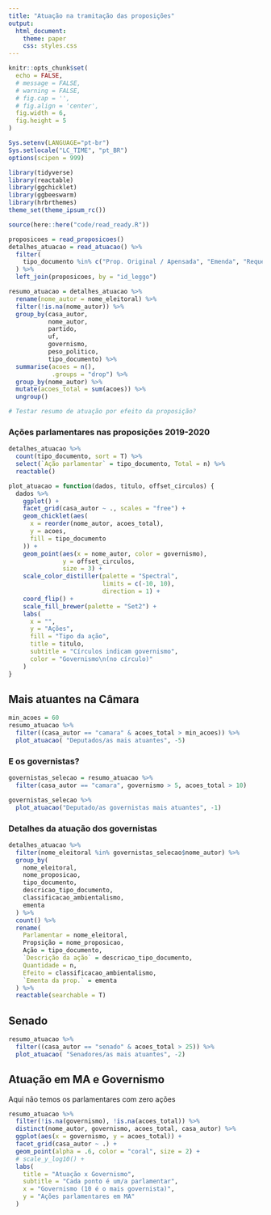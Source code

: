 ```yaml
---
title: "Atuação na tramitação das proposições"
output:
  html_document:
    theme: paper
    css: styles.css
---
```


```r
knitr::opts_chunk$set(
  echo = FALSE,
  # message = FALSE,
  # warning = FALSE,
  # fig.cap = '',
  # fig.align = 'center',
  fig.width = 6,
  fig.height = 5
)

Sys.setenv(LANGUAGE="pt-br")
Sys.setlocale("LC_TIME", "pt_BR")
options(scipen = 999)
```

```r
library(tidyverse)
library(reactable)
library(ggchicklet)
library(ggbeeswarm)
library(hrbrthemes)
theme_set(theme_ipsum_rc())

source(here::here("code/read_ready.R"))
```

```r
proposicoes = read_proposicoes()
detalhes_atuacao = read_atuacao() %>%
  filter(
    tipo_documento %in% c("Prop. Original / Apensada", "Emenda", "Requerimento", "Parecer")
  ) %>%
  left_join(proposicoes, by = "id_leggo")

resumo_atuacao = detalhes_atuacao %>%
  rename(nome_autor = nome_eleitoral) %>% 
  filter(!is.na(nome_autor)) %>% 
  group_by(casa_autor,
           nome_autor,
           partido,
           uf,
           governismo,
           peso_politico,
           tipo_documento) %>%
  summarise(acoes = n(), 
            .groups = "drop") %>% 
  group_by(nome_autor) %>% 
  mutate(acoes_total = sum(acoes)) %>% 
  ungroup()

# Testar resumo de atuação por efeito da proposição? 
```

### Ações parlamentares nas proposições 2019-2020

```r
detalhes_atuacao %>% 
  count(tipo_documento, sort = T) %>% 
  select(`Ação parlamentar` = tipo_documento, Total = n) %>% 
  reactable()
```

```r
plot_atuacao = function(dados, titulo, offset_circulos) {
  dados %>%
    ggplot() +
    facet_grid(casa_autor ~ ., scales = "free") +
    geom_chicklet(aes(
      x = reorder(nome_autor, acoes_total),
      y = acoes,
      fill = tipo_documento
    )) +
    geom_point(aes(x = nome_autor, color = governismo),
               y = offset_circulos,
               size = 3) +
    scale_color_distiller(palette = "Spectral",
                          limits = c(-10, 10),
                          direction = 1) +
    coord_flip() +
    scale_fill_brewer(palette = "Set2") +
    labs(
      x = "",
      y = "Ações",
      fill = "Tipo da ação",
      title = titulo,
      subtitle = "Círculos indicam governismo",
      color = "Governismo\n(no círculo)"
    )
}
```


## Mais atuantes na Câmara

```r
min_acoes = 60
resumo_atuacao %>%
  filter((casa_autor == "camara" & acoes_total > min_acoes)) %>%
  plot_atuacao( "Deputados/as mais atuantes", -5)
```

### E os governistas?

```r
governistas_selecao = resumo_atuacao %>%
  filter(casa_autor == "camara", governismo > 5, acoes_total > 10)

governistas_selecao %>%
  plot_atuacao("Deputado/as governistas mais atuantes", -1)
```

### Detalhes da atuação dos governistas

```r
detalhes_atuacao %>%
  filter(nome_eleitoral %in% governistas_selecao$nome_autor) %>%
  group_by(
    nome_eleitoral,
    nome_proposicao,
    tipo_documento,
    descricao_tipo_documento,
    classificacao_ambientalismo,
    ementa
  ) %>%
  count() %>%
  rename(
    Parlamentar = nome_eleitoral,
    Propsição = nome_proposicao,
    Ação = tipo_documento,
    `Descrição da ação` = descricao_tipo_documento,
    Quantidade = n,
    Efeito = classificacao_ambientalismo,
    `Ementa da prop.` = ementa
  ) %>%
  reactable(searchable = T)
```

## Senado

```r
resumo_atuacao %>%
  filter((casa_autor == "senado" & acoes_total > 25)) %>%
  plot_atuacao( "Senadores/as mais atuantes", -2)
```

## Atuação em MA e Governismo

Aqui não temos os parlamentares com zero ações

```r
resumo_atuacao %>% 
  filter(!is.na(governismo), !is.na(acoes_total)) %>% 
  distinct(nome_autor, governismo, acoes_total, casa_autor) %>% 
  ggplot(aes(x = governismo, y = acoes_total)) + 
  facet_grid(casa_autor ~ .) + 
  geom_point(alpha = .6, color = "coral", size = 2) + 
  # scale_y_log10() + 
  labs(
    title = "Atuação x Governismo", 
    subtitle = "Cada ponto é um/a parlamentar", 
    x = "Governismo (10 é o mais governista)", 
    y = "Ações parlamentares em MA"
  )
  
```


